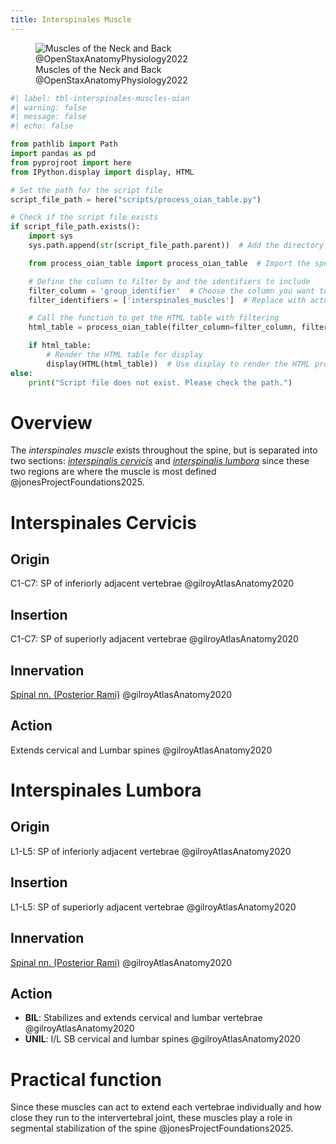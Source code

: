 ```yaml
---
title: Interspinales Muscle
---
```


![Muscles of the Neck and Back @OpenStaxAnatomyPhysiology2022](/The Archive/Images/OpenStax Anatomy and Physiology 2e/fig11.15 Muscles of the Neck and Back.jpeg){#fig-openstax-fig11.15}

```python
#| label: tbl-interspinales-muscles-oian
#| warning: false
#| message: false
#| echo: false

from pathlib import Path
import pandas as pd
from pyprojroot import here
from IPython.display import display, HTML

# Set the path for the script file
script_file_path = here("scripts/process_oian_table.py")

# Check if the script file exists
if script_file_path.exists():
    import sys
    sys.path.append(str(script_file_path.parent))  # Add the directory of the script to the system path

    from process_oian_table import process_oian_table  # Import the specific function

    # Define the column to filter by and the identifiers to include
    filter_column = 'group_identifier'  # Choose the column you want to filter by
    filter_identifiers = ['interspinales_muscles']  # Replace with actual identifiers you want to include

    # Call the function to get the HTML table with filtering
    html_table = process_oian_table(filter_column=filter_column, filter_identifiers=filter_identifiers)

    if html_table:
        # Render the HTML table for display
        display(HTML(html_table))  # Use display to render the HTML properly
else:
    print("Script file does not exist. Please check the path.")

```

# Overview

The *interspinales muscle* exists throughout the spine, but is separated into two sections: [*interspinalis cervicis*](#interspinales-cervicis) and [*interspinalis lumbora*](#interspinales-lumbora) since these two regions are where the muscle is most defined @jonesProjectFoundations2025.


# Interspinales Cervicis
## Origin {#origin}
C1-C7: SP of inferiorly adjacent vertebrae @gilroyAtlasAnatomy2020

## Insertion {#insertion} 
C1-C7: SP of superiorly adjacent vertebrae @gilroyAtlasAnatomy2020

## Innervation {#innervation}
[Spinal nn. (Posterior Rami)]({{< var ref-spinal-nerves.path >}}) @gilroyAtlasAnatomy2020

## Action {#action}
Extends cervical and Lumbar spines @gilroyAtlasAnatomy2020

# Interspinales Lumbora
## Origin {#origin}
L1-L5: SP of inferiorly adjacent vertebrae @gilroyAtlasAnatomy2020

## Insertion {#insertion} 
L1-L5: SP of superiorly adjacent vertebrae @gilroyAtlasAnatomy2020

## Innervation {#innervation}
[Spinal nn. (Posterior Rami)]({{< var ref-spinal-nerves.path >}}) @gilroyAtlasAnatomy2020

## Action {#action}

- **BIL**: Stabilizes and extends cervical and lumbar vertebrae @gilroyAtlasAnatomy2020
- **UNIL**: I/L SB cervical and lumbar spines @gilroyAtlasAnatomy2020

# Practical function

Since these muscles can act to extend each vertebrae individually and how close they run to the intervertebral joint, these muscles play a role in segmental stabilization of the spine @jonesProjectFoundations2025.